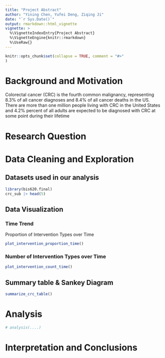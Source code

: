 ```yaml
---
title: "Project Abstract"
author: "Yining Chen, Yufei Deng, Ziqing Ji"
date: "`r Sys.Date()`"
output: rmarkdown::html_vignette
vignette: >
  %\VignetteIndexEntry{Project Abstract}
  %\VignetteEngine{knitr::rmarkdown}
  %\UseRaw{}
---
```


```r
knitr::opts_chunk$set(collapse = TRUE, comment = "#>"
)
```

# Background and Motivation

Colorectal cancer (CRC) is the fourth common malignancy, representing 8.3% of all cancer diagnoses and 8.4% of all cancer deaths in the US. There are more than one million people living with CRC in the United States and 4.2% percent of all adults are expected to be diagnosed with CRC at some point during their lifetime

# Research Question

# Data Cleaning and Exploration

## Datasets used in our analysis

```r
library(bis620.final)
crc_sub |> head(5)
```

## Data Visualization


### Time Trend

Proportion of Intervention Types over Time

```r
plot_intervention_proportion_time()
```

### Number of Intervention Types over Time
```r
plot_intervention_count_time()
```

## Summary table & Sankey Diagram
```r
summarize_crc_table()
```



# Analysis



```r
# analysis(....)
```

# Interpretation and Conclusions
